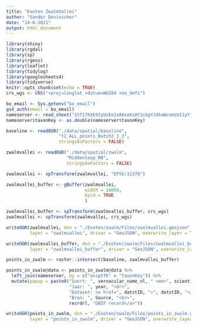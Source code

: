 ```yaml
---
title: "Exoten ZwalmVallei"
author: "Sander Devisscher"
date: "14-6-2021"
output: html_document
---
```


```r
library(shiny)
library(rgdal)
library(sp)
library(rgeos)
library(leaflet)
library(tidylog)
library(googlesheets4)
library(tidyverse)
knitr::opts_chunk$set(echo = TRUE)
crs_wgs <- CRS("+proj=longlat +datum=WGS84 +no_defs")
```

```r
bo_email <- Sys.getenv("bo_email")
gs4_auth(email = bo_email)
nameserver <- read_sheet("15f17hXE9ZyUxEe2xA0seKs0CSibgYJdkaWcnmVoI1yY")
nameserver$taxonKey <- as.double(nameserver$taxonKey)
```

```r
baseline <- readOGR("./data/spatial/baseline", 
                    "t2_ALL_points_Batch2_1_3", 
                    stringsAsFactors = FALSE)

zwalmvallei <- readOGR("./data/spatial/zwalm", 
                       "Middenloop_RB", 
                       stringsAsFactors = FALSE)

zwalmvallei <- spTransform(zwalmvallei, "EPSG:31370")

zwalmvallei_buffer <- gBuffer(zwalmvallei,
                              width = 10000,
                              byid = TRUE
                              )

zwalmvallei_buffer <- spTransform(zwalmvallei_buffer, crs_wgs)
zwalmvallei <- spTransform(zwalmvallei, crs_wgs)

writeOGR(zwalmvallei, dsn = "./Exoten/zwalm/Files/zwalmvallei.geojson", 
         layer = "zwalmvallei", driver = "GeoJSON", overwrite_layer = TRUE)

writeOGR(zwalmvallei_buffer, dsn = "./Exoten/zwalm/Files/zwalmvallei_buffer.geojson", 
         layer = "zwalmvallei_buffer", driver = "GeoJSON", overwrite_layer = TRUE)
```

```r
points_in_zwalm <- raster::intersect(baseline, zwalmvallei_buffer)

points_in_zwalm@data <- points_in_zwalm@data %>% 
  left_join(nameserver, by = c("accptTK" = "taxonKey")) %>% 
  mutate(popup = paste0("Soort: ", vernacular_name_nl, " <em>", scientific_name ,"</em><br>",
                        "Jaar: ", year, "<br>",
                        "Dataset: <a href=", datstID, ">", datstID, "</a><br>",
                        "Bron: ", Source, "<br>",
                        recrdrl, "GBIF record</a>"))

writeOGR(points_in_zwalm, dsn = "./Exoten/zwalm/Files/points_in_zwalm.geojson", 
         layer = "points_in_zwalm", driver = "GeoJSON", overwrite_layer = TRUE)

```

